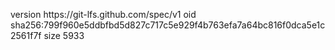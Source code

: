 version https://git-lfs.github.com/spec/v1
oid sha256:799f960e5ddbfbd5d827c717c5e929f4b763efa7a64bc816f0dca5e1c2561f7f
size 5933
